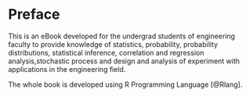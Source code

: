 # Preface {.unnumbered}

This is an eBook developed for the undergrad students of engineering faculty to provide knowledge of statistics, probability, probability distributions, statistical inference, correlation and regression analysis,stochastic process and design and analysis of experiment with applications in the engineering field.

The whole book is developed using R Programming Language [@Rlang].
